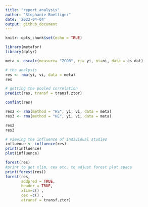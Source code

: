 ```yaml
---
title: "report_analysis"
author: "Stephanie Boettiger"
date: '2022-04-04'
output: github_document
---
```


```r
knitr::opts_chunk$set(echo = TRUE)
```

```r
library(metafor)
library(dplyr)
```

```r
meta <- escalc(measure= "ZCOR", ri= yi, ni=ni, data = es_dat)
```

```r
# the analysis 
res <- rma(yi, vi, data = meta)
res
```

```r
# getting the pooled correlation 
predict(res, transf = transf.ztor)
```

```r
confint(res)
```


```r
res2 <- rma(method = "HS", yi, vi, data = meta)
res3 <- rma(method = "HE", yi, vi, data = meta)
```

```r
res2
res3
```

```r
# viewing the influence of individual studies 
influence <- influence(res)
print(influence)
plot(influence)
```

```r
forest(res)
#print to get xlim, cex etc. to adjust forest plot space
print(forest(res))
forest(res, 
       addpred = TRUE, 
       header = TRUE, 
       xlim=c() , 
       cex =c() , 
       atransf = transf.ztor)
```


